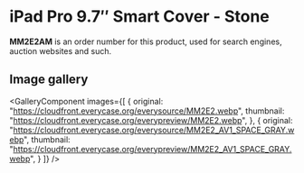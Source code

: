 
# iPad Pro 9.7″ Smart Cover - Stone

<Callout type='info' emoji='👉🏻'>**MM2E2AM** is an order number for this product, used for search engines, auction websites and such.</Callout>

## Image gallery

<GalleryComponent
    images={[
      {
        original: "https://cloudfront.everycase.org/everysource/MM2E2.webp",
        thumbnail: "https://cloudfront.everycase.org/everypreview/MM2E2.webp",
      },
      {
        original: "https://cloudfront.everycase.org/everysource/MM2E2_AV1_SPACE_GRAY.webp",
        thumbnail: "https://cloudfront.everycase.org/everypreview/MM2E2_AV1_SPACE_GRAY.webp",
      }
    ]}
  />
